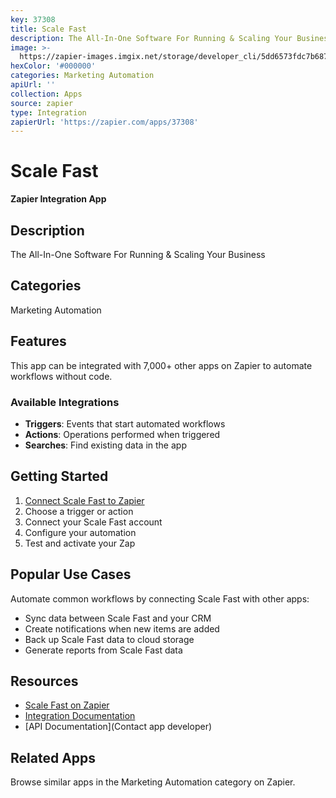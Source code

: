 ```yaml
---
key: 37308
title: Scale Fast
description: The All-In-One Software For Running & Scaling Your Business
image: >-
  https://zapier-images.imgix.net/storage/developer_cli/5dd6573fdc7b687404ab9b86e6e70ded.png?auto=format%2Ccompress&ixlib=python-3.0.0&q=50
hexColor: '#000000'
categories: Marketing Automation
apiUrl: ''
collection: Apps
source: zapier
type: Integration
zapierUrl: 'https://zapier.com/apps/37308'
---
```

# Scale Fast

**Zapier Integration App**

## Description

The All-In-One Software For Running & Scaling Your Business

## Categories

Marketing Automation

## Features

This app can be integrated with 7,000+ other apps on Zapier to automate workflows without code.

### Available Integrations

- **Triggers**: Events that start automated workflows
- **Actions**: Operations performed when triggered
- **Searches**: Find existing data in the app

## Getting Started

1. [Connect Scale Fast to Zapier](https://zapier.com/apps/37308)
2. Choose a trigger or action
3. Connect your Scale Fast account
4. Configure your automation
5. Test and activate your Zap

## Popular Use Cases

Automate common workflows by connecting Scale Fast with other apps:

- Sync data between Scale Fast and your CRM
- Create notifications when new items are added
- Back up Scale Fast data to cloud storage
- Generate reports from Scale Fast data

## Resources

- [Scale Fast on Zapier](https://zapier.com/apps/37308)
- [Integration Documentation](https://zapier.com/apps/37308/integrations)
- [API Documentation](Contact app developer)

## Related Apps

Browse similar apps in the Marketing Automation category on Zapier.
